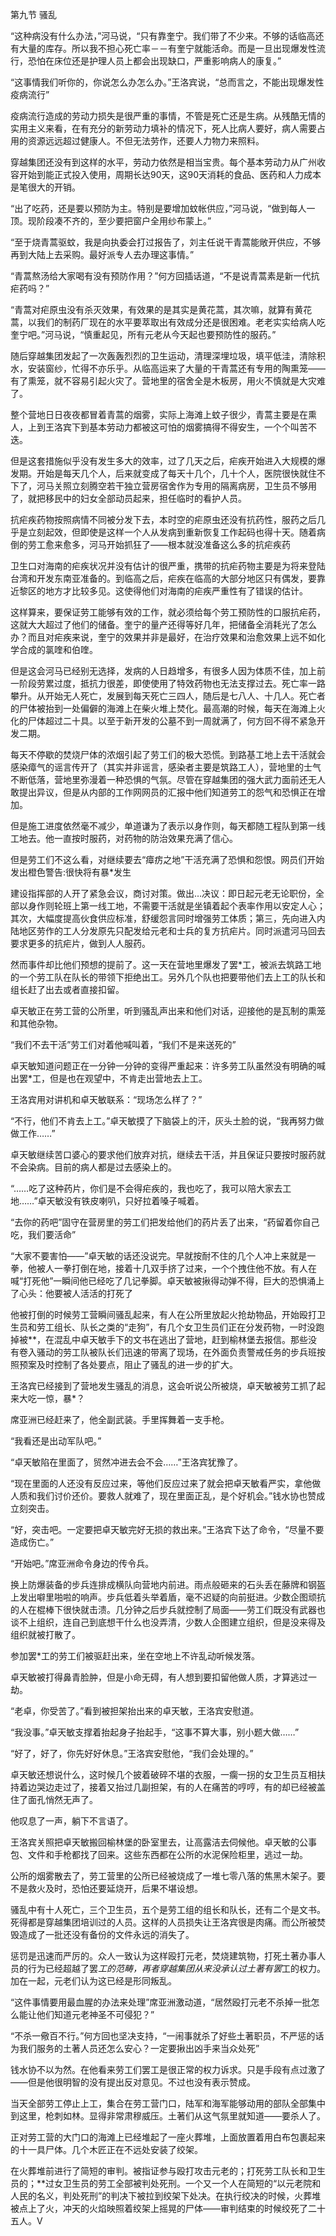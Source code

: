 

第九节 骚乱

“这种病没有什么办法，”河马说，“只有靠奎宁。我们带了不少来。不够的话临高还有大量的库存。所以我不担心死亡率－－有奎宁就能活命。而是一旦出现爆发性流行，恐怕在床位还是护理人员上都会出现缺口，严重影响病人的康复。”

“这事情我们听你的，你说怎么办怎么办。”王洛宾说，“总而言之，不能出现爆发性疫病流行”

疫病流行造成的劳动力损失是很严重的事情，不管是死亡还是生病。从残酷无情的实用主义来看，在有充分的新劳动力填补的情况下，死人比病人要好，病人需要占用的资源远远超过健康人。不但无法劳作，还要人力物力来照料。

穿越集团还没有到这样的水平，劳动力依然是相当宝贵。每个基本劳动力从广州收容开始到能正式投入使用，周期长达90天，这90天消耗的食品、医药和人力成本是笔很大的开销。

“出了吃药，还是要以预防为主。特别是要增加蚊帐供应，”河马说，“做到每人一顶。现阶段凑不齐的，至少要把窗户全用纱布蒙上。”

“至于烧青蒿驱蚊，我是向执委会打过报告了，刘主任说干青蒿能敞开供应，不够再到大陆上去采购。最好派专人去办理这事情。”

“青蒿熬汤给大家喝有没有预防作用？”何方回插话道，“不是说青蒿素是新一代抗疟药吗？”

“青蒿对疟原虫没有杀灭效果，有效果的是其实是黄花蒿，其次嘛，就算有黄花蒿，以我们的制药厂现在的水平要萃取出有效成分还是很困难。老老实实给病人吃奎宁吧。”河马说，“慎重起见，所有元老从今天起也要预防性的服药。”

随后穿越集团发起了一次轰轰烈烈的卫生运动，清理深埋垃圾，填平低洼，清除积水，安装窗纱，忙得不亦乐乎。从临高运来了大量的干青蒿还有专用的陶熏笼――有了熏笼，就不容易引起火灾了。营地里的宿舍全是木板房，用火不慎就是大灾难了。

整个营地日日夜夜都冒着青蒿的烟雾，实际上海滩上蚊子很少，青蒿主要是在熏人，上到王洛宾下到基本劳动力都被这可怕的烟雾搞得不得安生，一个个叫苦不迭。

但是这套措施似乎没有发生多大的效率，过了几天之后，疟疾开始进入大规模的爆发期。开始是每天几个人，后来就变成了每天十几个，几十个人，医院很快就住不下了，河马关照立刻腾空若干独立营房宿舍作为专用的隔离病房，卫生员不够用了，就把移民中的妇女全部动员起来，担任临时的看护人员。

抗疟疾药物按照病情不同被分发下去，本时空的疟原虫还没有抗药性，服药之后几乎是立刻起效，但即使是这样一个人从发病到重新恢复工作起码也得十天。随着病倒的劳工愈来愈多，河马开始抓狂了――根本就没准备这么多的抗疟疾药

卫生口对海南的疟疾状况并没有估计的很严重，携带的抗疟药物主要是为将来登陆台湾和开发东南亚准备的。到临高之后，疟疾在临高的大部分地区只有偶发，要靠近黎区的地方才比较多见。这使得他们对海南的疟疾严重性有了错误的估计。

这样算来，要保证劳工能够有效的工作，就必须给每个劳工预防性的口服抗疟药，这就大大超过了他们的储备。奎宁的量产还得等好几年，把储备全消耗光了怎么办？而且对疟疾来说，奎宁的效果并非是最好，在治疗效果和治愈效果上远不如化学合成的氯喹和伯喹。

但是这会河马已经别无选择，发病的人日趋增多，有很多人因为体质不佳，加上前一阶段劳累过度，抵抗力很差，即使使用了特效药物也无法支撑过去。死亡率一路攀升。从开始无人死亡，发展到每天死亡三四人，随后是七八人、十几人。死亡者的尸体被抬到一处偏僻的海滩上在柴火堆上焚化。最高潮的时候，每天在海滩上火化的尸体超过二十具。以至于新开发的公墓不到一周就满了，何方回不得不紧急开发二期。

每天不停歇的焚烧尸体的浓烟引起了劳工们的极大恐慌。到路基工地上去干活就会感染瘴气的谣言传开了（其实并非谣言，感染者主要是筑路工人），营地里的士气不断低落，营地里弥漫着一种恐惧的气氛。尽管在穿越集团的强大武力面前还无人敢提出异议，但是从内部的工作网网员的汇报中他们知道劳工的怨气和恐惧正在增加。

但是施工进度依然毫不减少，单道谦为了表示以身作则，每天都随工程队到第一线工地去。他一直按时服药，对药物的防治效果充满了信心。

但是劳工们不这么看，对继续要去“瘴疠之地”干活充满了恐惧和怨恨。网员们开始发出橙色警告:很快将有暴*发生

建设指挥部的人开了紧急会议，商讨对策。做出…决议：即日起元老无论职份，全部以身作则轮班上第一线工地，不需要干活就是坐镇着起个表率作用以安定人心；其次，大幅度提高伙食供应标准，舒缓怨言同时增强劳工体质；第三，先向进入内陆地区劳作的工人分发原先只配发给元老和士兵的复方抗疟片。同时派遣河马回去要求更多的抗疟片，做到人人服药。

然而事件却比他们预想的提前了。这一天在营地里爆发了罢*工，被派去筑路工地的一个劳工队在队长的带领下拒绝出工。另外几个队也把要带他们去上工的队长和组长赶了出去或者直接扣留。

卓天敏正在劳工营的公所里，听到骚乱声出来和他们对话，迎接他的是瓦制的熏笼和其他杂物。

“我们不去干活”劳工们对着他喊叫着，“我们不是来送死的”

卓天敏知道问题正在一分钟一分钟的变得严重起来：许多劳工队虽然没有明确的喊出罢*工，但是也在观望中，不肯走出营地去上工。

王洛宾用对讲机和卓天敏联系：“现场怎么样了？”

“不行，他们不肯去上工。”卓天敏摸了下脑袋上的汗，灰头土脸的说，“我再努力做做工作……”

卓天敏继续苦口婆心的要求他们放弃对抗，继续去干活，并且保证只要按时服药就不会染病。目前的病人都是过去感染上的。

“……吃了这种药片，你们是不会得疟疾的，我也吃了，我可以陪大家去工地……”卓天敏没有铁皮喇叭，只好拉着嗓子喊着。

“去你的药吧”固守在营房里的劳工们把发给他们的药片丢了出来，“药留着你自己吃，我们要活命”

“大家不要害怕――”卓天敏的话还没说完。早就按耐不住的几个人冲上来就是一拳，他被人一拳打倒在地，接着十几双手挤了过来，一个个拽住他不放。有人在喊“打死他”一瞬间他已经吃了几记拳脚。卓天敏被揪得动弹不得，巨大的恐惧涌上了心头：他要被人活活的打死了

他被打倒的时候劳工营瞬间骚乱起来，有人在公所里放起火抢劫物品，开始殴打卫生员和劳工组长、队长之类的“走狗”，有几个女卫生员们正在分发药物，一时没跑掉被**，在混乱中卓天敏手下的文书在逃出了营地，赶到榆林堡去报信。那些没有卷入骚动的劳工队被队长们迅速的带离了现场，在外面负责警戒任务的步兵班按照预案及时控制了各处要点，阻止了骚乱的进一步的扩大。

王洛宾已经接到了营地发生骚乱的消息，这会听说公所被烧，卓天敏被劳工抓了起来大吃一惊，暴*？

席亚洲已经赶来了，他全副武装。手里挥舞着一支手枪。

“我看还是出动军队吧。”

“卓天敏陷在里面了，贸然冲进去会不会……”王洛宾犹豫了。

“现在里面的人还没有反应过来，等他们反应过来了就会把卓天敏看严实，拿他做人质和我们讨价还价。要救人就难了，现在里面正乱，是个好机会。”钱水协也赞成立刻突击。

“好，突击吧。一定要把卓天敏完好无损的救出来。”王洛宾下达了命令，“尽量不要造成伤亡。”

“开始吧。”席亚洲命令身边的传令兵。

换上防爆装备的步兵连排成横队向营地内前进。雨点般砸来的石头丢在藤牌和钢盔上发出噼里啪啦的响声。步兵低着头举着盾，毫不迟疑的向前挺进。少数企图顽抗的人在棍棒下很快就击溃。几分钟之后步兵就控制了局面――劳工们既没有武器也谈不上组织，连自己到底想干什么也没弄清，少数人企图建立组织，但是没来得及组织就被打散了。

参加罢*工的劳工们被驱赶出来，坐在空地上不许乱动听候发落。

卓天敏被打得鼻青脸肿，但是小命无碍，有人想到要扣留他做人质，才算逃过一劫。

“老卓，你受苦了。”看到被担架抬出来的卓天敏，王洛宾安慰道。

“我没事。”卓天敏支撑着抬起身子抬起手，“这事不算大事，别小题大做……”

“好了，好了，你先好好休息。”王洛宾安慰他，“我们会处理的。”

卓天敏还想说什么，这时候几个披着破碎不堪的衣服，一瘸一拐的女卫生员互相扶持着边哭边走过了，接着又抬过几副担架，有的人在痛苦的哼哼，有的却已经被盖住了面孔悄然无声了。

他叹息了一声，躺下不言语了。

王洛宾关照把卓天敏搬回榆林堡的卧室里去，让高露洁去伺候他。卓天敏的公事包、文件和手枪都找了回来。这些东西都在公所的水泥保险柜里，逃过一劫。

公所的烟雾散去了，劳工营里的公所已经被烧成了一堆七零八落的焦黑木架子。要不是救火及时，恐怕还要延烧开，后果不堪设想。

骚乱中有十人死亡，三个卫生员，五个是劳工组的组长和队长，还有二个是文书。死得都是穿越集团培训过的人员。这样的人员损失让王洛宾很是肉痛。而公所被焚毁造成了一批还没有备份的文件永远的消失了。

惩罚是迅速而严厉的。众人一致认为这样殴打元老，焚烧建筑物，打死土著办事人员的行为已经超越了罢*工的范畴，再者穿越集团从来没承认过土著有罢*工的权力。加在一起，元老们认为这已经是形同叛乱。

“这件事情要用最血腥的办法来处理”席亚洲激动道，“居然殴打元老不杀掉一批怎么能让他们知道元老神圣不可侵犯？”

“不杀一儆百不行。”何方回也坚决支持，“一闹事就杀了好些土著职员，不严惩的话为我们服务的土著人员还怎么安心？一定要揪出凶手来当众处死”

钱水协不以为然。在他看来劳工们罢工是很正常的权力诉求。只是手段有点过激了――但是他很明智的没有提出反对意见。不过也没有表示赞成。

当天全部劳工停止上工，集合在劳工营门口，陆军和海军能够动用的部队全部集中到这里，枪刺如林。显得非常肃穆威压。土著们从这气氛里就知道――要杀人了。

正对劳工营的大门口的海滩上已经堆起了一座火葬堆，上面放置着用白布包裹起来的十一具尸体。几个木匠正在不远处安装了绞架。

在火葬堆前进行了简短的审判。被指证参与殴打攻击元老的；打死劳工队长和卫生员的；**过女卫生员的劳工全部被判处死刑。一个又一个人在简短的“以元老院和人民的名义，判处死刑”的判决下被拉到绞架下处决。在执行绞决的时候，火葬堆被点上了火，冲天的火焰映照着绞架上摇晃的尸体――审判结束的时候绞死了二十五人。V

